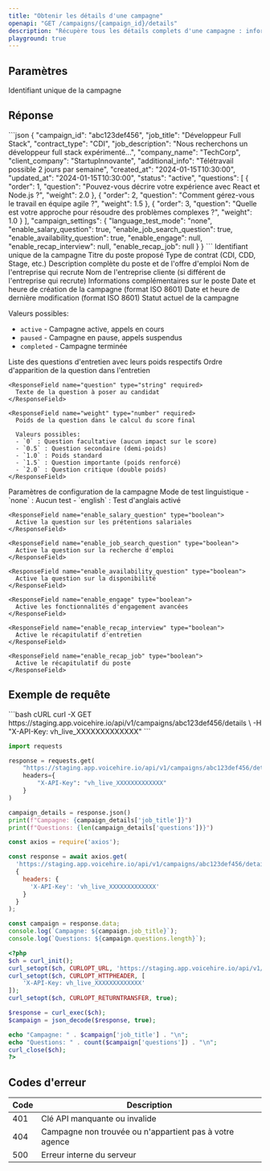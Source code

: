 ```yaml
---
title: "Obtenir les détails d'une campagne"
openapi: "GET /campaigns/{campaign_id}/details"
description: "Récupère tous les détails complets d'une campagne : informations générales, questions d'entretien avec poids, et paramètres de configuration"
playground: true
---
```


## Paramètres

<ParamField path="campaign_id" type="string" required>
  Identifiant unique de la campagne
</ParamField>

## Réponse

<ResponseExample>
```json
{
  "campaign_id": "abc123def456",
  "job_title": "Développeur Full Stack",
  "contract_type": "CDI",
  "job_description": "Nous recherchons un développeur full stack expérimenté...",
  "company_name": "TechCorp",
  "client_company": "StartupInnovante",
  "additional_info": "Télétravail possible 2 jours par semaine",
  "created_at": "2024-01-15T10:30:00",
  "updated_at": "2024-01-15T10:30:00",
  "status": "active",
  "questions": [
    {
      "order": 1,
      "question": "Pouvez-vous décrire votre expérience avec React et Node.js ?",
      "weight": 2.0
    },
    {
      "order": 2,
      "question": "Comment gérez-vous le travail en équipe agile ?",
      "weight": 1.5
    },
    {
      "order": 3,
      "question": "Quelle est votre approche pour résoudre des problèmes complexes ?",
      "weight": 1.0
    }
  ],
  "campaign_settings": {
    "language_test_mode": "none",
    "enable_salary_question": true,
    "enable_job_search_question": true,
    "enable_availability_question": true,
    "enable_engage": null,
    "enable_recap_interview": null,
    "enable_recap_job": null
  }
}
```
</ResponseExample>

<ResponseField name="campaign_id" type="string" required>
  Identifiant unique de la campagne
</ResponseField>

<ResponseField name="job_title" type="string" required>
  Titre du poste proposé
</ResponseField>

<ResponseField name="contract_type" type="string" required>
  Type de contrat (CDI, CDD, Stage, etc.)
</ResponseField>

<ResponseField name="job_description" type="string" required>
  Description complète du poste et de l'offre d'emploi
</ResponseField>

<ResponseField name="company_name" type="string" required>
  Nom de l'entreprise qui recrute
</ResponseField>

<ResponseField name="client_company" type="string">
  Nom de l'entreprise cliente (si différent de l'entreprise qui recrute)
</ResponseField>

<ResponseField name="additional_info" type="string">
  Informations complémentaires sur le poste
</ResponseField>

<ResponseField name="created_at" type="string" required>
  Date et heure de création de la campagne (format ISO 8601)
</ResponseField>

<ResponseField name="updated_at" type="string" required>
  Date et heure de dernière modification (format ISO 8601)
</ResponseField>

<ResponseField name="status" type="string" required>
  Statut actuel de la campagne
  
  Valeurs possibles:
  - `active` - Campagne active, appels en cours
  - `paused` - Campagne en pause, appels suspendus
  - `completed` - Campagne terminée
</ResponseField>

<ResponseField name="questions" type="array" required>
  Liste des questions d'entretien avec leurs poids respectifs
  
  <Expandable title="Structure d'une question">
    <ResponseField name="order" type="integer" required>
      Ordre d'apparition de la question dans l'entretien
    </ResponseField>
    
    <ResponseField name="question" type="string" required>
      Texte de la question à poser au candidat
    </ResponseField>
    
    <ResponseField name="weight" type="number" required>
      Poids de la question dans le calcul du score final
      
      Valeurs possibles:
      - `0` : Question facultative (aucun impact sur le score)
      - `0.5` : Question secondaire (demi-poids)
      - `1.0` : Poids standard
      - `1.5` : Question importante (poids renforcé)
      - `2.0` : Question critique (double poids)
    </ResponseField>
  </Expandable>
</ResponseField>

<ResponseField name="campaign_settings" type="object" required>
  Paramètres de configuration de la campagne
  
  <Expandable title="Paramètres de fonctionnalités">
    <ResponseField name="language_test_mode" type="string" required>
      Mode de test linguistique
      - `none` : Aucun test
      - `english` : Test d'anglais activé
    </ResponseField>
    
    <ResponseField name="enable_salary_question" type="boolean">
      Active la question sur les prétentions salariales
    </ResponseField>
    
    <ResponseField name="enable_job_search_question" type="boolean">
      Active la question sur la recherche d'emploi
    </ResponseField>
    
    <ResponseField name="enable_availability_question" type="boolean">
      Active la question sur la disponibilité
    </ResponseField>
    
    <ResponseField name="enable_engage" type="boolean">
      Active les fonctionnalités d'engagement avancées
    </ResponseField>
    
    <ResponseField name="enable_recap_interview" type="boolean">
      Active le récapitulatif d'entretien
    </ResponseField>
    
    <ResponseField name="enable_recap_job" type="boolean">
      Active le récapitulatif du poste
    </ResponseField>
  </Expandable>
</ResponseField>

## Exemple de requête

<CodeGroup>
```bash cURL
curl -X GET https://staging.app.voicehire.io/api/v1/campaigns/abc123def456/details \
  -H "X-API-Key: vh_live_XXXXXXXXXXXXX"
```

```python Python
import requests

response = requests.get(
    "https://staging.app.voicehire.io/api/v1/campaigns/abc123def456/details",
    headers={
        "X-API-Key": "vh_live_XXXXXXXXXXXXX"
    }
)

campaign_details = response.json()
print(f"Campagne: {campaign_details['job_title']}")
print(f"Questions: {len(campaign_details['questions'])}")
```

```javascript Node.js
const axios = require('axios');

const response = await axios.get(
  'https://staging.app.voicehire.io/api/v1/campaigns/abc123def456/details',
  {
    headers: {
      'X-API-Key': 'vh_live_XXXXXXXXXXXXX'
    }
  }
);

const campaign = response.data;
console.log(`Campagne: ${campaign.job_title}`);
console.log(`Questions: ${campaign.questions.length}`);
```

```php PHP
<?php
$ch = curl_init();
curl_setopt($ch, CURLOPT_URL, 'https://staging.app.voicehire.io/api/v1/campaigns/abc123def456/details');
curl_setopt($ch, CURLOPT_HTTPHEADER, [
    'X-API-Key: vh_live_XXXXXXXXXXXXX'
]);
curl_setopt($ch, CURLOPT_RETURNTRANSFER, true);

$response = curl_exec($ch);
$campaign = json_decode($response, true);

echo "Campagne: " . $campaign['job_title'] . "\n";
echo "Questions: " . count($campaign['questions']) . "\n";
curl_close($ch);
?>
```
</CodeGroup>

## Codes d'erreur

| Code | Description |
|------|-------------|
| 401 | Clé API manquante ou invalide |
| 404 | Campagne non trouvée ou n'appartient pas à votre agence |
| 500 | Erreur interne du serveur |